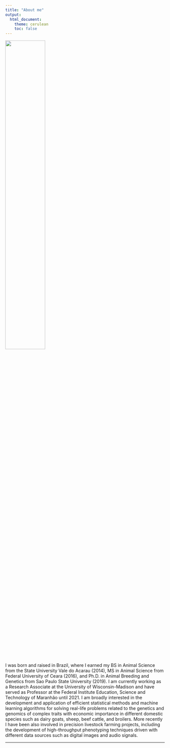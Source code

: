 ---
title: "About me"
output: 
  html_document:
    theme: cerulean
    toc: false
---

![](profile.jpg){width=50%}   


I was born and raised in Brazil, where I earned my BS in Animal Science from the State University Vale do Acarau (2014), MS in Animal Science from Federal University of Ceara (2016), and Ph.D. in Animal Breeding and Genetics from Sao Paulo State University (2019). I am currently working as a Research Associate at the University of Wisconsin-Madison and have served as Professor at the Federal Institute Education, Science and Technology of Maranhão until 2021. I am broadly interested in the development and application of efficient statistical methods and machine learning algorithms for solving real-life problems related to the genetics and genomics of complex traits with economic importance in different domestic species such as dairy goats, sheep, beef cattle, and broilers. More recently I have been also involved in precision livestock farming projects, including the development of high-throughput phenotyping techniques driven with different data sources such as digital images and audio signals.

***

 

